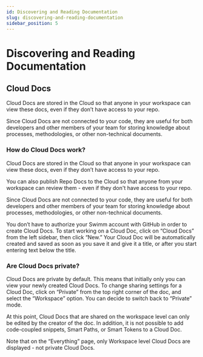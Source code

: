 ```yaml
---
id: Discovering and Reading Documentation
slug: discovering-and-reading-documentation
sidebar_position: 5
---
```


# Discovering and Reading Documentation

## Cloud Docs

Cloud Docs are stored in the Cloud so that anyone in your workspace can view these docs, even if they don’t have access to your repo.

Since Cloud Docs are not connected to your code, they are useful for both developers and other members of your team for storing knowledge about processes, methodologies, or other non-technical documents.

### How do Cloud Docs work?

Cloud Docs are stored in the Cloud so that anyone in your workspace can view these docs, even if they don’t have access to your repo. 

You can also publish Repo Docs to the Cloud so that anyone from your workspace can review them - even if they don't have access to your repo.

Since Cloud Docs are not connected to your code, they are useful for both developers and other members of your team for storing knowledge about processes, methodologies, or other non-technical documents.

You don’t have to authorize your Swimm account with GitHub in order to create Cloud Docs. To start working on a Cloud Doc, click on “Cloud Docs” from the left sidebar, then click “New.” Your Cloud Doc will be automatically created and saved as soon as you save it and give it a title, or after you start entering text below the title.

### Are Cloud Docs private?
Cloud Docs are private by default. This means that initially only you can view your newly created Cloud Docs. To change sharing settings for a Cloud Doc, click on “Private” from the top right corner of the doc, and select the “Workspace” option. You can decide to switch back to “Private” mode.

At this point, Cloud Docs that are shared on the workspace level can only be edited by the creator of the doc. In addition, it is not possible to add code-coupled snippets, Smart Paths, or Smart Tokens to a Cloud Doc.

Note that on the “Everything” page, only Workspace level Cloud Docs are displayed - not private Cloud Docs.

